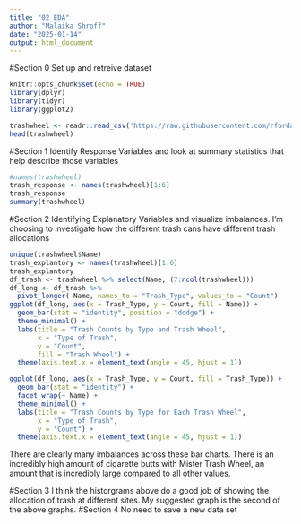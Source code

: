 ```yaml
---
title: "02_EDA"
author: "Malaika Shroff"
date: "2025-01-14"
output: html_document
---
```

#Section 0
Set up and retreive dataset
```r
knitr::opts_chunk$set(echo = TRUE)
library(dplyr)
library(tidyr)
library(ggplot2)
```

```r
trashwheel <- readr::read_csv('https://raw.githubusercontent.com/rfordatascience/tidytuesday/main/data/2024/2024-03-05/trashwheel.csv')
head(trashwheel)
```

#Section 1
Identify Response Variables and look at summary statistics that help describe those variables
```r
#names(trashwheel)
trash_response <- names(trashwheel)[1:6]
trash_response
summary(trashwheel)
```


#Section 2
Identifying Explanatory Variables and visualize imbalances. I'm choosing to investigate how the different trash cans have different trash allocations
```r
unique(trashwheel$Name)
trash_explantory <- names(trashwheel)[1:6]
trash_explantory
df_trash <- trashwheel %>% select(Name, (7:ncol(trashwheel)))
df_long <- df_trash %>%
  pivot_longer(-Name, names_to = "Trash_Type", values_to = "Count")
ggplot(df_long, aes(x = Trash_Type, y = Count, fill = Name)) +
  geom_bar(stat = "identity", position = "dodge") +
  theme_minimal() +
  labs(title = "Trash Counts by Type and Trash Wheel",
       x = "Type of Trash",
       y = "Count",
       fill = "Trash Wheel") +
  theme(axis.text.x = element_text(angle = 45, hjust = 1))

ggplot(df_long, aes(x = Trash_Type, y = Count, fill = Trash_Type)) +
  geom_bar(stat = "identity") +
  facet_wrap(~ Name) +
  theme_minimal() +
  labs(title = "Trash Counts by Type for Each Trash Wheel",
       x = "Type of Trash",
       y = "Count") +
  theme(axis.text.x = element_text(angle = 45, hjust = 1))
```
There are clearly many imbalances across these bar charts. There is an incredibly high amount of cigarette butts with Mister Trash Wheel, an amount that is incredibly large compared to all other values. 

#Section 3
I think the historgrams above do a good job of showing the allocation of trash at different sites. My suggested graph is the second of the above graphs. 
#Section 4
No need to save a new data set




